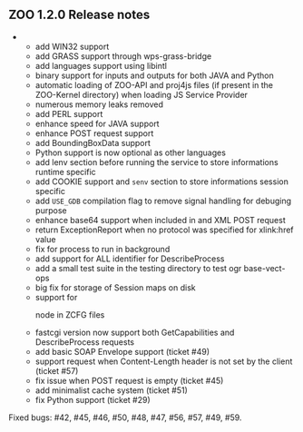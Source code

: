 
== ZOO 1.2.0 Release notes ==

**add WIN32 support
**add GRASS support through wps-grass-bridge
**add languages support using libintl 
**binary support for inputs and outputs for both JAVA and Python
**automatic loading of ZOO-API and proj4js files (if present in the ZOO-Kernel directory) when loading JS Service Provider 
**numerous memory leaks removed
**add PERL support
**enhance speed for JAVA support 
**enhance POST request support
**add BoundingBoxData support
**Python support is now optional as other languages
**add lenv section before running the service to store informations runtime specific 
**add COOKIE support and <tt>senv</tt> section to store informations session specific
**add <tt>USE_GDB</tt> compilation flag to remove signal handling for debuging purpose
**enhance base64 support when included in and XML POST request
**return ExceptionReport when no protocol was specified for xlink:href value
**fix for process to run in background
**add support for ALL identifier for DescribeProcess
**add a small test suite in the testing directory to test ogr base-vect-ops
**big fix for storage of Session maps on disk
**support for <tt><Default /></tt> node in ZCFG files
**fastcgi version now support both GetCapabilities and DescribeProcess requests
**add basic SOAP Envelope support (ticket #49)
**support request when Content-Length header is not set by the client (ticket #57)
**fix issue when POST request is empty (ticket #45)
**add minimalist cache system (ticket #51)
**fix Python support (ticket #29)

Fixed bugs: #42, #45, #46, #50, #48, #47, #56, #57, #49, #59.



{{TracNotice|{{PAGENAME}}}}
